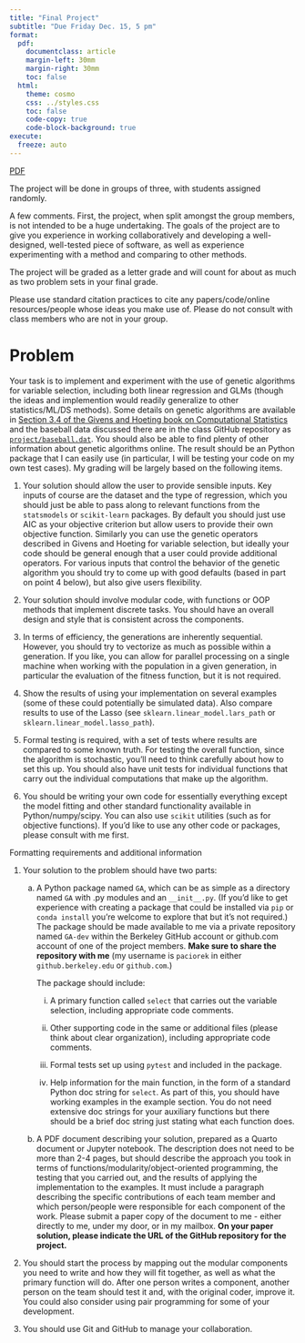 ```yaml
---
title: "Final Project"
subtitle: "Due Friday Dec. 15, 5 pm"
format:
  pdf:
    documentclass: article
    margin-left: 30mm
    margin-right: 30mm
    toc: false
  html:
    theme: cosmo
    css: ../styles.css
    toc: false
    code-copy: true
    code-block-background: true
execute:
  freeze: auto
---
```


[PDF](./project.pdf){.btn .btn-primary}


The project will be done in groups of three, with students assigned
randomly.

A few comments. First, the project, when split amongst the group
members, is not intended to be a huge undertaking. The goals of the
project are to give you experience in working collaboratively and
developing a well-designed, well-tested piece of software, as well
as experience experimenting with a method and comparing to other methods.

The project will be graded as a letter grade and will count for about as
much as two problem sets in your final grade.

Please use standard citation practices to cite any papers/code/online resources/people whose ideas you make
use of. Please do not consult with class members who are not in your group.


# Problem

Your task is to implement and experiment with the use of genetic algorithms for variable selection, including both linear regression and GLMs (though the ideas and implemention would readily generalize to other statistics/ML/DS methods). Some details on genetic algorithms are available in [Section 3.4 of the Givens and Hoeting book on Computational Statistics](https://onlinelibrary.wiley.com/doi/book/10.1002/9781118555552) and the baseball data discussed there are in the class GitHub repository as [`project/baseball.dat`](./baseball.dat). You should also be able to find plenty of other information about genetic algorithms online. The result should be an Python package that I can easily use (in particular, I will be testing your code on my own test cases). My grading will be largely based on the following items. 

1. Your solution should allow the user to provide sensible inputs. Key inputs of course are the dataset and the type of regression, which you should just be able to pass along to relevant functions from the `statsmodels` or `scikit-learn` packages. By default you should just use AIC as your objective criterion but allow users to provide their own objective function. Similarly you can use the genetic operators described in Givens and Hoeting for variable selection, but ideally your code should be general enough that a user could provide additional operators. For various inputs that control the behavior of the genetic algorithm you should try to come up with good defaults (based in part on point 4 below), but also give users flexibility. 

2. Your solution should involve modular code, with functions or OOP methods that implement discrete tasks. You should have an overall design and style that is consistent across the components.

3. In terms of efficiency, the generations are inherently sequential. However, you should try to vectorize as much as possible within a generation. If you like, you can allow for parallel processing on a single machine when working with the population in a given generation, in particular the evaluation of the fitness function, but it is not required. 

4. Show the results of using your implementation on several examples (some of these could potentially be simulated data). Also compare results to use of the Lasso (see `sklearn.linear_model.lars_path` or `sklearn.linear_model.lasso_path`).

5. Formal testing is required, with a set of tests where results are compared to some known truth. For testing the overall function, since the algorithm is stochastic, you'll need to think carefully about how to set this up. You should also have unit tests for individual functions that carry out the individual computations that make up the algorithm. 

6. You should be writing your own code for essentially everything except the model fitting and other standard functionality available in Python/numpy/scipy. You can also use `scikit` utilities (such as for objective functions). If you'd like to use any other code or packages, please consult with me first.

Formatting requirements and additional information

1. Your solution to the problem should have two parts: 

   a. A Python package named `GA`, which can be as simple as a directory named `GA` with .py modules and an `__init__.py`. (If you'd like to get experience with creating a package that could be installed via `pip` or `conda install` you're welcome to explore that but it's not required.) The package should be made available to me via a private repository named `GA-dev` within the Berkeley GitHub account or github.com account of one of the project members. **Make sure to share the repository with me** (my username is `paciorek` in either `github.berkeley.edu` or `github.com`.)


       The package should include:

       i. A primary function called `select` that carries out the variable selection, including appropriate code comments.

       ii. Other supporting code in the same or additional files (please think about clear organization), including appropriate code comments.

       iii. Formal tests set up using `pytest` and included in the package.

       iv. Help information for the main function, in the form of a standard Python doc string for `select`. As part of this, you should have working examples in the example section. You do not need extensive doc strings for your auxiliary functions but there should be a brief doc string just stating what each function does.

   b. A PDF document describing your solution, prepared as a Quarto document or Jupyter notebook. The description does not need to be more than 2-4 pages, but should describe the approach you took in terms of functions/modularity/object-oriented programming, the testing that you carried out, and the results of applying the implementation to the examples. It must include a paragraph describing the specific contributions of each team member and which person/people were responsible for each component of the work. Please submit a paper copy of the document to me - either directly to me, under my door, or in my mailbox. **On your paper solution, please indicate the URL of the GitHub repository for the project.**

2. You should start the process by mapping out the modular components you need to write and how they will fit together, as well as what the primary function will do. After one person writes a component, another person on the team should test it and, with the original coder, improve it. You could also consider using pair programming for some of your development.

3. You should use Git and GitHub to manage your collaboration. 


